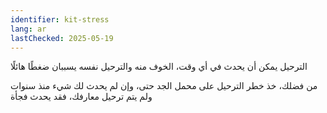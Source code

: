```yaml
---
identifier: kit-stress
lang: ar
lastChecked: 2025-05-19
---
```

الترحيل يمكن أن يحدث في أي وقت، الخوف منه والترحيل نفسه يسببان ضغطًا هائلًا

<BlockBox identifier="stress">
    <Block identifier="stress" collection="flyers" />
</BlockBox>

من فضلك، خذ خطر الترحيل على محمل الجد حتى، وإن لم يحدث لك شيء منذ سنوات ولم يتم ترحيل معارفك، فقد يحدث فجأة
